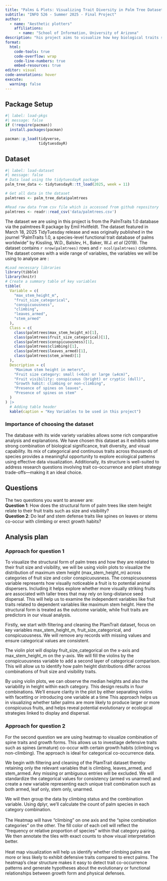 ```yaml
---
title: "Palms & Plots: Visualizing Trait Diversity in Palm Tree Dataset"
subtitle: "INFO 526 - Summer 2025 - Final Project"
author: 
  - name: "Aesthetic plotters"
    affiliations:
      - name: "School of Information, University of Arizona"
description: "his project aims to visualize how key biological traits shape the structural and ecological diversity of palm trees. We focus on two ecological questions, firstly, how fruit-related traits—size and visibility—influence the structural form of palms, measured via height; and secondly, whether palm defense traits—spines on leaves and stems—co-occur with growth form such as climbing versus erect habits."
format:
  html:
    code-tools: true
    code-overflow: wrap
    code-line-numbers: true
    embed-resources: true
editor: visual
code-annotations: hover
execute:
  warning: false
---
```


## **Package Setup**

```r
#| label: load-pkgs
#| message: false
if (!require(pacman))
  install.packages(pacman)

pacman::p_load(tidyverse,
               tidytuesdayR)
```

## Dataset

```r
#| label: load-dataset
#| message: false
# Data load using the tidytuesdayR package 
palm_tree_data <- tidytuesdayR::tt_load(2025, week = 11)

# Get all data in the dataset
palmtrees <- palm_tree_data$palmtrees

#Read raw data from csv file which is accessed from github repository
palmtrees <- readr::read_csv('data/palmtrees.csv')
```

The dataset we are using in this project is from the PalmTraits 1.0 database via the palmtrees R package by Emil Hvitfeldt. The dataset featured in March 18, 2025 TidyTuesday release and was originally published in the journel "PalmTraits 1.0, a species-level functional trait database of palms worldwide" by Kissling, W.D., Balslev, H., Baker, W.J. *et al* (2019). The dataset contains `r nrow(palmtrees)` rows and `r ncol(palmtrees)` columns. The dataset comes with a wide range of variables, the variables we will be using to analyse are :

```r
#Load necessary libraries
library(tibble)
library(knitr)
# Create a summary table of key variables
tibble(
  Variable = c(
    "max_stem_height_m", 
    "fruit_size_categorical", 
    "conspicuousness", 
    "climbing", 
    "leaves_armed", 
    "stem_armed"
  ),
  Class = c(
    class(palmtrees$max_stem_height_m)[1],
    class(palmtrees$fruit_size_categorical)[1],
    class(palmtrees$conspicuousness)[1],
    class(palmtrees$climbing)[1],
    class(palmtrees$leaves_armed)[1],
    class(palmtrees$stem_armed)[1]
  ),
  Description = c(
    "Maximum stem height in meters",
    "Fruit size category: small (<4cm) or large (≥4cm)",
    "Fruit visibility: conspicuous (bright) or cryptic (dull)",
    "Growth habit: climbing or non-climbing",
    "Presence of spines on leaves",
    "Presence of spines on stem"
  )
) |> 
  # Adding table header
  kable(caption = "Key Variables to be used in this project")
```

### **Importance of choosing the dataset**

The database with its wide variety variables allows some rich comparative analysis and explanations. We have chosen this dataset as it exhibits some strong combination of biological significance, trait diversity, and visual capability. Its mix of categorical and continuous traits across thousands of species provides a meaningful opportunity to explore ecological patterns using effective data visualization. Additionally, its structure is well-suited to address research questions involving trait co-occurrence and plant strategy trade-offs—making it an ideal choice.

## Questions

The two questions you want to answer are:\
**Question 1**: How does the structural form of palm trees like stem height relate to their fruit traits such as size and visibility?\
**Question 2**: Do leaf and stem defense traits like spines on leaves or stems co-occur with climbing or erect growth habits?

## Analysis plan

### **Approach for question 1**

To visualize the structural form of palm trees and how they are related to their fruit size and visibility, we will be using violin plots to visualize the distribution of maximum stem height (max_stem_height_m) across categories of fruit size and color conspicuousness. The conspicuousness variable represents how visually noticeable a fruit is to potential animal dispersers. Including it helps explore whether more visually striking fruits are associated with taller trees that may rely on long-distance seed dispersal. This will help us to examine the independent variables like fruit traits related to dependent variables like maximum stem height. Here the structural form is treated as the outcome variable, while fruit traits are predictors in our visual analysis.

Firstly, we start with filtering and cleaning the PlamTrait dataset, focus on key variables max_stem_height_m, fruit_size_categorical, and conspicuousness. We will remove any records with missing values and ensure categorical values are consistent.

The violin plot will display fruit_size_categorical on the x-axis and max_stem_height_m on the y-axis. We will fill the violins by the conspicuousness variable to add a second layer of categorical comparison. This will allow us to identify how palm height distributions differ across combinations of fruit size and visibility traits.

By using violin plots, we can observe the median heights and also the variability in height within each category. This design results in four combinations. We'll ensure clarity in the plot by either separating violins with facetting or introducing one variable at a time This approach helps us in visualizing whether taller palms are more likely to produce larger or more conspicuous fruits, and helps reveal potential evolutionary or ecological strategies linked to display and dispersal.

### **Approach for question 2**

For the second question we are using heatmap to visualize combination of spine traits and growth forms. This allows us to investiage defensive traits such as spines (armature) co-occur with certain growth habits (climbing vs non-climbing). The approach is ideal for categorical co-occurrence data.

We begin with filtering and cleaning of the PlamTrait dataset thereby retaining only the relevant variables that is climbing, leaves_armed, and stem_armed. Any missing or ambiguous entries will be excluded. We will standardize the categorical values for consistency (armed vs unarmed) and create a new variable representing each unique trait combination such as both armed, leaf only, stem only, unarmed.

We will then group the data by climbing status and the combination variable. Using dplyr, we’ll calculate the count of palm species in each category combination.\
\
The Heatmap will have "climbing" on one axis and the "spine combination categories" on the other. The fill color of each cell will reflect the "frequency or relative proportion of species" within that category pairing. We then annotate the tiles with exact counts to show visual interpretation better.\
\
Heat map visualization will help us identify whether climbing palms are more or less likely to exhibit defensive traits compared to erect palms. The heatmap’s clear structure makes it easy to detect trait co-occurrence patterns and generate hypotheses about the evolutionary or functional relationships between growth form and physical defenses.
